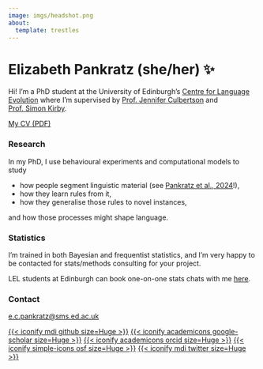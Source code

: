 ```yaml
---
image: imgs/headshot.png
about:
  template: trestles
---
```


# Elizabeth Pankratz (she/her) ✨

Hi!
I'm a PhD student at the University of Edinburgh's [Centre for Language Evolution](https://cle.ppls.ed.ac.uk) where I'm supervised by [Prof. Jennifer Culbertson](http://jennifer-culbertson.github.io) and [Prof. Simon Kirby](https://www.simonkirby.net).

[My CV (PDF)](documents/cv_engl.pdf){.btn .btn-outline-primary .btn role="button" target="_blank"}


### Research

In my PhD, I use behavioural experiments and computational models to study

- how people segment linguistic material (see [Pankratz et al., 2024](https://onlinelibrary.wiley.com/doi/10.1111/cogs.13429)!), 
- how they learn rules from it, 
- how they generalise those rules to novel instances,

and how those processes might shape language.

### Statistics

I'm trained in both Bayesian and frequentist statistics, and I'm very happy to be contacted for stats/methods consulting for your project.

LEL students at Edinburgh can book one-on-one stats chats with me [here](https://outlook.office.com/bookwithme/user/49afe80a7e344adb8ff5770868f0729d@sms.ed.ac.uk?anonymous&ep=plink).


### Contact

[e.c.pankratz@sms.ed.ac.uk](mailto:e.c.pankratz@sms.ed.ac.uk)

[{{< iconify mdi github size=Huge >}}](https://github.com/elizabethpankratz/)
[{{< iconify academicons google-scholar size=Huge >}}](https://scholar.google.com/citations?user=EyIQz28AAAAJ)
[{{< iconify academicons orcid size=Huge >}}](https://orcid.org/0000-0001-8453-1105)
[{{< iconify simple-icons osf size=Huge >}}](https://osf.io/eag45/)
[{{< iconify mdi twitter size=Huge >}}](https://twitter.com/ecpankratz)
